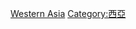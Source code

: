 {{Commonscat|Countries in Western Asia}}

[[Category:亞洲國家|Western Asia]]
[[Category:西亞|Category:西亞]]